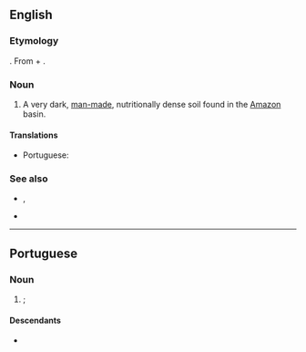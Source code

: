 ==English==
{{wikipedia}}

===Etymology===
{{bor|en|pt|terra preta}}.
From {{etyl|pt|en}} {{m|pt|terra||soil}} + {{m|pt|preta||black}}.

===Noun===
{{en-noun|-}}

# A very dark, [[man-made]], nutritionally dense soil found in the [[Amazon]] basin.

====Translations====
{{trans-top|very dark, man-made, nutritionally dense soil}}
* Portuguese: {{t|pt|terra preta}}
{{trans-mid}}
{{trans-bottom}}

===See also===
* {{l|en|black earth}}, {{l|en|chernozem}}
* {{l|en|dark earth}}

----

==Portuguese==
{{wikipedia|lang=pt}}

===Noun===
{{pt-noun|f|terras pretas}}

# {{l|en|terra preta}}; {{ellipsis of|pt|terra preta de índio}}

====Descendants====
* {{desc|en|terra preta|bor=1}}